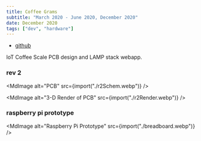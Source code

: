 ```yaml
---
title: Coffee Grams
subtitle: "March 2020 - June 2020, December 2020"
date: December 2020
tags: ["dev", "hardware"]
---
```



- [github](https://github.com/ec965/coffee_grams)

IoT Coffee Scale PCB design and LAMP stack webapp.

### rev 2

<MdImage alt="PCB" src={import("./r2Schem.webp")} />

<MdImage alt="3-D Render of PCB" src={import("./r2Render.webp")} />

### raspberry pi prototype

<MdImage alt="Raspberry Pi Prototype" src={import("./breadboard.webp")} />
